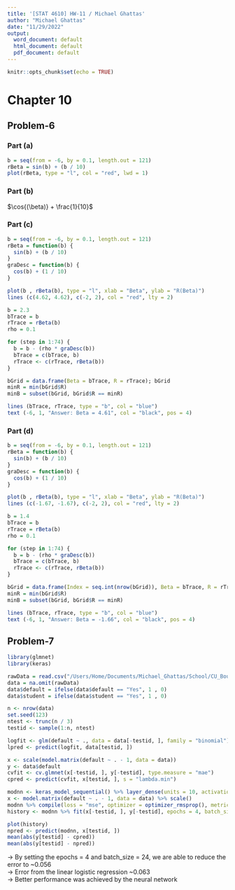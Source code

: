 ```yaml
---
title: '[STAT 4610] HW-11 / Michael Ghattas'
author: "Michael Ghattas"
date: "11/29/2022"
output:
  word_document: default
  html_document: default
  pdf_document: default
---
```


```r
knitr::opts_chunk$set(echo = TRUE)
```

# Chapter 10

## Problem-6

### Part (a)

```r
b = seq(from = -6, by = 0.1, length.out = 121)
rBeta = sin(b) + (b / 10)
plot(rBeta, type = "l", col = "red", lwd = 1)
```

### Part (b)

$\cos{(\beta)} + \frac{1}{10}$

### Part (c)

```r
b = seq(from = -6, by = 0.1, length.out = 121)
rBeta = function(b) {
  sin(b) + (b / 10)
}
graDesc = function(b) {
  cos(b) + (1 / 10)
}

plot(b , rBeta(b), type = "l", xlab = "Beta", ylab = "R(Beta)")
lines (c(4.62, 4.62), c(-2, 2), col = "red", lty = 2)

b = 2.3
bTrace = b
rTrace = rBeta(b)
rho = 0.1

for (step in 1:74) {
  b = b - (rho * graDesc(b))
  bTrace = c(bTrace, b)
  rTrace <- c(rTrace, rBeta(b))
}

bGrid = data.frame(Beta = bTrace, R = rTrace); bGrid
minR = min(bGrid$R)
minB = subset(bGrid, bGrid$R == minR)

lines (bTrace, rTrace, type = "b", col = "blue")
text (-6, 1, "Answer: Beta = 4.61", col = "black", pos = 4)
```

### Part (d)

```r
b = seq(from = -6, by = 0.1, length.out = 121)
rBeta = function(b) {
  sin(b) + (b / 10)
}
graDesc = function(b) {
  cos(b) + (1 / 10)
}

plot(b , rBeta(b), type = "l", xlab = "Beta", ylab = "R(Beta)")
lines (c(-1.67, -1.67), c(-2, 2), col = "red", lty = 2)

b = 1.4
bTrace = b
rTrace = rBeta(b)
rho = 0.1

for (step in 1:74) {
  b = b - (rho * graDesc(b))
  bTrace = c(bTrace, b)
  rTrace <- c(rTrace, rBeta(b))
}

bGrid = data.frame(Index = seq.int(nrow(bGrid)), Beta = bTrace, R = rTrace); bGrid
minR = min(bGrid$R)
minB = subset(bGrid, bGrid$R == minR)

lines (bTrace, rTrace, type = "b", col = "blue")
text (-6, 1, "Answer: Beta = -1.66", col = "black", pos = 4)
```

## Problem-7

```r
library(glmnet)
library(keras)

rawData = read.csv("/Users/Home/Documents/Michael_Ghattas/School/CU_Boulder/BA-BS/2022/Fall/STAT_4610/Labs/Data/Default.csv")
data = na.omit(rawData)
data$default = ifelse(data$default == "Yes", 1 , 0)
data$student = ifelse(data$student == "Yes", 1 , 0)

n <- nrow(data)
set.seed(123)
ntest <- trunc(n / 3)
testid <- sample(1:n, ntest)

logfit <- glm(default ~ ., data = data[-testid, ], family = "binomial")
lpred <- predict(logfit, data[testid, ])

x <- scale(model.matrix(default ~ . - 1, data = data))
y <- data$default
cvfit <- cv.glmnet(x[-testid, ], y[-testid], type.measure = "mae")
cpred <- predict(cvfit, x[testid, ], s = "lambda.min")

modnn <- keras_model_sequential() %>% layer_dense(units = 10, activation = "relu", input_shape = ncol(x)) %>% layer_dropout(rate = 0.4) %>% layer_dense(units = 1)
x <- model.matrix(default ~ . - 1, data = data) %>% scale()
modnn %>% compile(loss = "mse", optimizer = optimizer_rmsprop(), metrics = list("mean_absolute_error"))
history <- modnn %>% fit(x[-testid, ], y[-testid], epochs = 4, batch_size = 24, validation_data = list(x[testid, ], y[testid]))

plot(history)
npred <- predict(modnn, x[testid, ])
mean(abs(y[testid] - cpred))
mean(abs(y[testid] - npred))
```

-> By setting the epochs = 4 and batch_size = 24, we are able to reduce the error to ~0.056 \
-> Error from the linear logistic regression ~0.063 \
-> Better performance was achieved by the neural network
